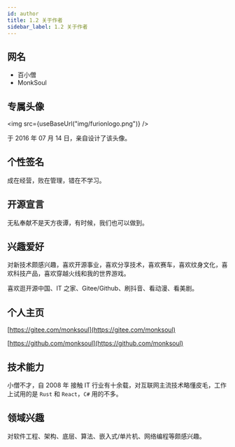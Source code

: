 ```yaml
---
id: author
title: 1.2 关于作者
sidebar_label: 1.2 关于作者
---
```



## 网名

- 百小僧
- MonkSoul

## 专属头像

<img src={useBaseUrl("img/furionlogo.png")} />

于 2016 年 07 月 14 日，亲自设计了该头像。

## 个性签名

成在经营，败在管理，错在不学习。

## 开源宣言

无私奉献不是天方夜谭，有时候，我们也可以做到。

## 兴趣爱好

对新技术颇感兴趣，喜欢开源事业，喜欢分享技术，喜欢赛车，喜欢纹身文化，喜欢科技产品，喜欢穿越火线和我的世界游戏。

喜欢逛开源中国、IT 之家、Gitee/Github、刷抖音、看动漫、看美剧。

## 个人主页

[https://gitee.com/monksoul](https://gitee.com/monksoul)

[https://github.com/monksoul](https://github.com/monksoul)

## 技术能力

小僧不才，自 2008 年 接触 IT 行业有十余载，对互联网主流技术略懂皮毛，工作上试用的是 `Rust` 和 `React`，`C#` 用的不多。

## 领域兴趣

对软件工程、架构、底层、算法、嵌入式/单片机、网络编程等颇感兴趣。
